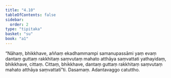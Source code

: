 ```yaml
---
title: "4.10"
tableOfContents: false
sidebar:
  order: 2
type: "tipitaka"
basket: "su"
book: "a1"
---
```



<DynamicBreadcrumb />

<Division number="40" book="a1" bookNo="15" page="7">

<Paragraph number="84" book="a1">
“Nāhaṃ, bhikkhave, aññaṃ ekadhammampi samanupassāmi yaṃ evaṃ dantaṃ guttaṃ rakkhitaṃ saṃvutaṃ mahato atthāya saṃvattati yathayidaṃ, bhikkhave, cittaṃ. Cittaṃ, bhikkhave, dantaṃ guttaṃ rakkhitaṃ saṃvutaṃ mahato atthāya saṃvattatī”ti.

</Paragraph>
</Division>

<Paragraph number="85" type="center" book="a1">
Dasamaṃ.



</Paragraph>

<Paragraph number="86" type="center" book="a1">
Adantavaggo catuttho.
</Paragraph>